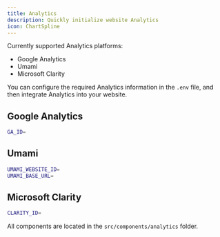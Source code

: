```yaml
---
title: Analytics
description: Quickly initialize website Analytics
icon: ChartSpline
---
```


Currently supported Analytics platforms:

- Google Analytics
- Umami
- Microsoft Clarity

You can configure the required Analytics information in the `.env` file, and then integrate Analytics into your website.

## Google Analytics

```bash
GA_ID=
```

## Umami

```bash
UMAMI_WEBSITE_ID=
UMAMI_BASE_URL=
```

## Microsoft Clarity

```bash
CLARITY_ID=
```

All components are located in the `src/components/analytics` folder.


